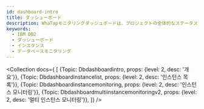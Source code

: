 ```yaml
---
id: dashboard-intro
title: ダッシューボード
description: WhaTapモニタリングダッシュボードは、プロジェクトの全体的なステータスを一目で確認する機能を提供します。
keywords:
  - IBM DB2
  - ダッシューボード
  - インスタンス
  - データベースモニタリング
---
```



<Collection docs={
  [
    {Topic: Dbdashboardintro, props: {level: 2, desc: '개요'}},
    {Topic: Dbdashboardinstancelist, props: {level: 2, desc: '인스턴스 목록'}},
    {Topic: Dbdashboardinstancemonitoring, props: {level: 2, desc: '인스턴스 모니터링'}},
    {Topic: Dbdashboardmultiinstancemonitoringv2, props: {level: 2, desc: '멀티 인스턴스 모니터링'}},
  ]}
/>
